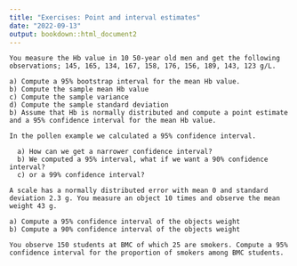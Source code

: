 ```yaml
---
title: "Exercises: Point and interval estimates"
date: "2022-09-13"
output: bookdown::html_document2
---
```


```exercise
You measure the Hb value in 10 50-year old men and get the following observations; 145, 165, 134, 167, 158, 176, 156, 189, 143, 123 g/L.

a) Compute a 95% bootstrap interval for the mean Hb value.
b) Compute the sample mean Hb value
c) Compute the sample variance
d) Compute the sample standard deviation
b) Assume that Hb is normally distributed and compute a point estimate and a 95% confidence interval for the mean Hb value.
```



```exercise
In the pollen example we calculated a 95% confidence interval.

  a) How can we get a narrower confidence interval?
  b) We computed a 95% interval, what if we want a 90% confidence interval?
  c) or a 99% confidence interval?
```



```exercise
A scale has a normally distributed error with mean 0 and standard deviation 2.3 g. You measure an object 10 times and observe the mean weight 43 g.

a) Compute a 95% confidence interval of the objects weight
b) Compute a 90% confidence interval of the objects weight
```


```exercise
You observe 150 students at BMC of which 25 are smokers. Compute a 95% confidence interval for the proportion of smokers among BMC students.
```






